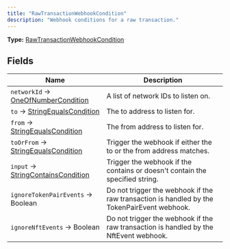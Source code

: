 ```yaml
---
title: "RawTransactionWebhookCondition"
description: "Webhook conditions for a raw transaction."
---
```


**Type:** [RawTransactionWebhookCondition](/api-reference/types/rawtransactionwebhookcondition)

## Fields

| Name | Description |
|------|-------------|
| `networkId` → [OneOfNumberCondition](/api-reference/types/oneofnumbercondition) | A list of network IDs to listen on. |
| `to` → [StringEqualsCondition](/api-reference/types/stringequalscondition) | The to address to listen for. |
| `from` → [StringEqualsCondition](/api-reference/types/stringequalscondition) | The from address to listen for. |
| `toOrFrom` → [StringEqualsCondition](/api-reference/types/stringequalscondition) | Trigger the webhook if either the to or the from address matches. |
| `input` → [StringContainsCondition](/api-reference/types/stringcontainscondition) | Trigger the webhook if the  contains or doesn&#39;t contain the specified string. |
| `ignoreTokenPairEvents` → Boolean | Do not trigger the webhook if the raw transaction is handled by the TokenPairEvent webhook. |
| `ignoreNftEvents` → Boolean | Do not trigger the webhook if the raw transaction is handled by the NftEvent webhook. |

